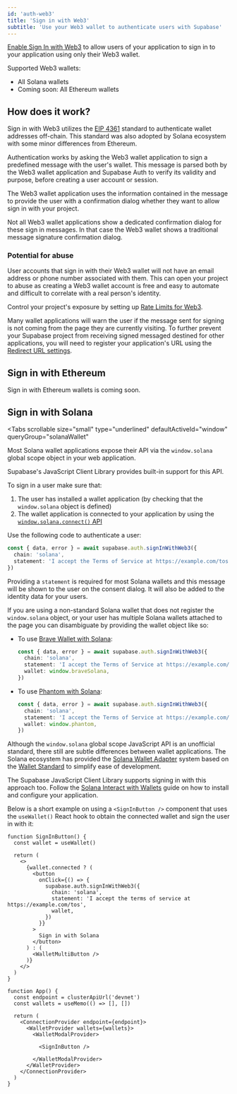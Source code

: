 ```yaml
---
id: 'auth-web3'
title: 'Sign in with Web3'
subtitle: 'Use your Web3 wallet to authenticate users with Supabase'
---
```


[Enable Sign In with Web3](/dashboard/project/_/auth/providers) to allow users of your application to sign in to your application using only their Web3 wallet.

Supported Web3 wallets:

- All Solana wallets
- Coming soon: All Ethereum wallets

## How does it work?

Sign in with Web3 utilizes the [EIP 4361](https://eips.ethereum.org/EIPS/eip-4361) standard to authenticate wallet addresses off-chain. This standard was also adopted by Solana ecosystem with some minor differences from Ethereum.

Authentication works by asking the Web3 wallet application to sign a predefined message with the user's wallet. This message is parsed both by the Web3 wallet application and Supabase Auth to verify its validity and purpose, before creating a user account or session.

The Web3 wallet application uses the information contained in the message to provide the user with a confirmation dialog whether they want to allow sign in with your project.

Not all Web3 wallet applications show a dedicated confirmation dialog for these sign in messages. In that case the Web3 wallet shows a traditional message signature confirmation dialog.

### Potential for abuse

User accounts that sign in with their Web3 wallet will not have an email address or phone number associated with them. This can open your project to abuse as creating a Web3 wallet account is free and easy to automate and difficult to correlate with a real person's identity.

Control your project's exposure by setting up [Rate Limits for Web3](/dashboard/project/_/auth/rate-limits).

Many wallet applications will warn the user if the message sent for signing is not coming from the page they are currently visiting. To further prevent your Supabase project from receiving signed messaged destined for other applications, you will need to register your application's URL using the [Redirect URL settings](/docs/guides/auth/redirect-urls).

## Sign in with Ethereum

Sign in with Ethereum wallets is coming soon.

## Sign in with Solana

<Tabs
  scrollable
  size="small"
  type="underlined"
  defaultActiveId="window"
  queryGroup="solanaWallet"
>

<TabPanel id="window" label="Solana Window API">

Most Solana wallet applications expose their API via the `window.solana` global scope object in your web application.

Supabase's JavaScript Client Library provides built-in support for this API.

To sign in a user make sure that:

1. The user has installed a wallet application (by checking that the `window.solana` object is defined)
2. The wallet application is connected to your application by using the [`window.solana.connect()` API](https://docs.phantom.com/solana/establishing-a-connection)

Use the following code to authenticate a user:

```typescript
const { data, error } = await supabase.auth.signInWithWeb3({
  chain: 'solana',
  statement: 'I accept the Terms of Service at https://example.com/tos',
})
```

Providing a `statement` is required for most Solana wallets and this message will be shown to the user on the consent dialog. It will also be added to the identity data for your users.

If you are using a non-standard Solana wallet that does not register the `window.solana` object, or your user has multiple Solana wallets attached to the page you can disambiguate by providing the wallet object like so:

- To use [Brave Wallet with Solana](https://wallet-docs.brave.com/solana):
  ```typescript
  const { data, error } = await supabase.auth.signInWithWeb3({
    chain: 'solana',
    statement: 'I accept the Terms of Service at https://example.com/tos',
    wallet: window.braveSolana,
  })
  ```
- To use [Phantom with Solana](https://docs.phantom.com/solana/detecting-the-provider):
  ```typescript
  const { data, error } = await supabase.auth.signInWithWeb3({
    chain: 'solana',
    statement: 'I accept the Terms of Service at https://example.com/tos',
    wallet: window.phantom,
  })
  ```

</TabPanel>

<TabPanel id="adapter" label="Solana Wallet Adapter">

Although the `window.solana` global scope JavaScript API is an unofficial standard, there still are subtle differences between wallet applications. The Solana ecosystem has provided the [Solana Wallet Adapter](https://solana.com/developers/courses/intro-to-solana/interact-with-wallets#solanas-wallet-adapter) system based on the [Wallet Standard](https://github.com/wallet-standard/wallet-standard) to simplify ease of development.

The Supabase JavaScript Client Library supports signing in with this approach too. Follow the [Solana Interact with Wallets](https://solana.com/developers/courses/intro-to-solana/interact-with-wallets) guide on how to install and configure your application.

Below is a short example on using a `<SignInButton />` component that uses the `useWallet()` React hook to obtain the connected wallet and sign the user in with it:

```tsx
function SignInButton() {
  const wallet = useWallet()

  return (
    <>
      {wallet.connected ? (
        <button
          onClick={() => {
            supabase.auth.signInWithWeb3({
              chain: 'solana',
              statement: 'I accept the terms of service at https://example.com/tos',
              wallet,
            })
          }}
        >
          Sign in with Solana
        </button>
      ) : (
        <WalletMultiButton />
      )}
    </>
  )
}

function App() {
  const endpoint = clusterApiUrl('devnet')
  const wallets = useMemo(() => [], [])

  return (
    <ConnectionProvider endpoint={endpoint}>
      <WalletProvider wallets={wallets}>
        <WalletModalProvider>

          <SignInButton />

        </WalletModalProvider>
      </WalletProvider>
    </ConnectionProvider>
  )
}
```

</TabPanel>

</Tabs>
